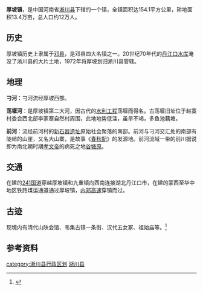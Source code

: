 {{中国乡镇级行政区
|城镇名称=厚坡镇 
|外文名称= 
|代表图像=
|所属国家={{CHN}}
|简称=
|设立始年= 
|行政区类别=镇
|区划= 41个行政村
|全镇面积=154.1平方公里
|总人口=12万<sup>2013年</sup> 
|本土语言= [[南阳话|南阳话]] 
|电话区号=0377
|邮政编码=474470
|毗邻乡镇=[[九重镇|九重镇]] [[香花镇|香花镇]]
|pushpin_map=henan
|pushpin_map_caption=厚坡镇在河南省的位置 
|latd=32 |latm=46 |lats=31.14 |latNS=N  
|longd=111 |longm=45 |longs=56.58 |longEW=E 
|}}
'''厚坡镇'''，是中国河南省[[淅川县|淅川县]]下辖的一个镇，全镇面积达154.1平方公里，耕地面积13.4万亩，总人口约12万人。

==历史==
厚坡镇历史上隶属于[[邓县|邓县]]，是邓县四大名镇之一。20世纪70年代的[[丹江口水库|丹江口水库]]淹没了淅川县的大片土地，1972年将厚坡划归淅川县管辖。
==地理==
'''刁河'''：刁河流经厚坡西部。

'''荡堰河'''：是厚坡镇第二大河，因古代的[[水利工程|水利工程]]荡堰而得名。古荡堰旧址位于赵寨村委会西北部李家寨自然村周围，此地地势低洼，虽旱不竭，多鱼池藕塘。

'''前河'''：流经前河村的[[新石器遗址|新石器遗址]]原始社会聚落的南部。前河与刁河交汇处的南部有陡峭的山崖，又名大山寨，是故事《[[春秋配|春秋配]]》的发源地。前河流域一带的前川据说即为南北朝时期[[孝文帝|孝文帝]]的病死之地[[谷塘原|谷塘原]]。

==交通==
在建的[[241国道|241国道]]穿越厚坡镇和九重镇向西南连接湖北丹江口市，在建的蒙西至华中地区铁路煤运通道通过厚坡镇，[[内邓高速|内邓高速]]穿镇而过。

==古迹==
现境内有清代山陕会馆、韦集古镇一条街、汉代五女冢、祖始庙等。<ref>{{cite web|url=http://www.chinaquhua.cn/henan/chuan_houpozhen.html|title=河南南阳淅川县厚坡镇|deadurl=yes|archiveurl=https://web.archive.org/web/20120702014806/http://www.chinaquhua.cn/henan/chuan_houpozhen.html|archivedate=2012-07-02|accessdate=2011-04-08}}</ref>

== 参考资料 ==
{{reflist}}

{{Henan-stub}}
{{淅川县行政区划}}

[[category:淅川县行政区划|category:淅川县行政区划]]
[[category:南阳建制镇|淅川县]]